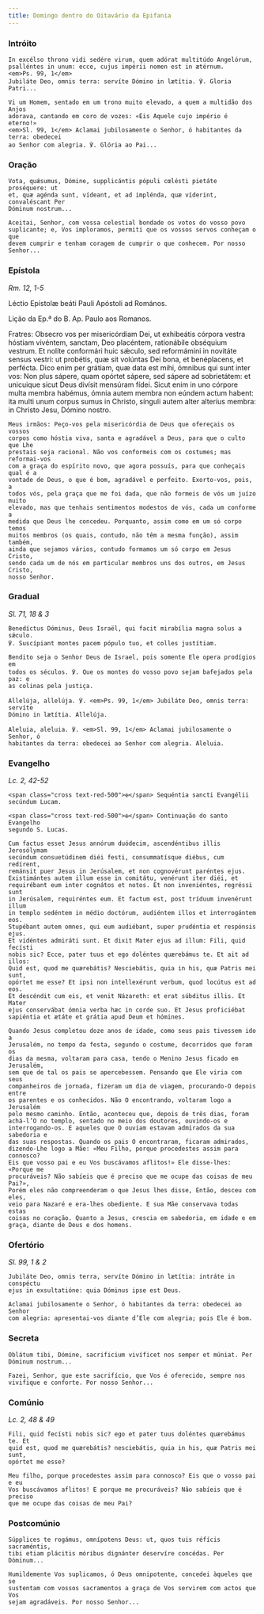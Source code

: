 ```yaml
---
title: Domingo dentro do Oitavário da Epifania
---
```


### Intróito

<div class="side-by-side not-content">

    In excélso throno vidi sedére virum, quem adórat multitúdo Angelórum,
    psalléntes in unum: ecce, cujus impérii nomen est in ætérnum.
    <em>Ps. 99, 1</em>
    Jubiláte Deo, omnis terra: servíte Dómino in lætítia. ℣. Gloria Patri...

    Vi um Homem, sentado em um trono muito elevado, a quem a multidão dos Anjos
    adorava, cantando em coro de vozes: «Eis Aquele cujo império é eterno!»
    <em>Sl. 99, 1</em> Aclamai jubilosamente o Senhor, ó habitantes da terra: obedecei
    ao Senhor com alegria. ℣. Glória ao Pai...

</div>

### Oração

<div class="side-by-side not-content">

    Vota, quǽsumus, Dómine, supplicántis pópuli cœlésti pietáte proséquere: ut
    et, quæ agénda sunt, vídeant, et ad implénda, quæ víderint, convaléscant Per
    Dóminum nostrum...

    Aceitai, Senhor, com vossa celestial bondade os votos do vosso povo
    suplicante; e, Vos imploramos, permiti que os vossos servos conheçam o que
    devem cumprir e tenham coragem de cumprir o que conhecem. Por nosso
    Senhor...

</div>

### Epístola

<em>Rm. 12, 1-5</em>

<div class="side-by-side not-content">

Léctio Epístolæ beáti Pauli Apóstoli ad Romános.

Lição da Ep.ª do B. Ap. Paulo aos Romanos.

  <span>
    Fratres: Obsecro vos per misericórdiam Dei, ut exhibeátis córpora vestra
    hóstiam vivéntem, sanctam, Deo placéntem, rationábile obséquium vestrum. Et
    nolíte conformári huic sǽculo, sed reformámini in novitáte sensus vestri: ut
    probétis, quæ sit volúntas Dei bona, et benéplacens, et perfécta. Dico enim
    per grátiam, quæ data est mihi, ómnibus qui sunt inter vos: Non plus sápere,
    quam opórtet sápere, sed sápere ad sobrietátem: et unicuique sicut Deus
    divísit mensúram fídei. Sicut enim in uno córpore multa membra habémus,
    ómnia autem membra non eúndem actum habent: ita multi unum corpus sumus in
    Christo, sínguli autem alter alteríus membra: in Christo Jesu, Dómino
    nostro.

    Meus irmãos: Peço-vos pela misericórdia de Deus que ofereçais os vossos
    corpos como hóstia viva, santa e agradável a Deus, para que o culto que Lhe
    prestais seja racional. Não vos conformeis com os costumes; mas reformai-vos
    com a graça do espírito novo, que agora possuís, para que conheçais qual é a
    vontade de Deus, o que é bom, agradável e perfeito. Exorto-vos, pois, a
    todos vós, pela graça que me foi dada, que não formeis de vós um juízo muito
    elevado, mas que tenhais sentimentos modestos de vós, cada um conforme a
    medida que Deus lhe concedeu. Porquanto, assim como em um só corpo temos
    muitos membros (os quais, contudo, não têm a mesma função), assim também,
    ainda que sejamos vários, contudo formamos um só corpo em Jesus Cristo,
    sendo cada um de nós em particular membros uns dos outros, em Jesus Cristo,
    nosso Senhor.

</div>

### Gradual

<em>Sl. 71, 18 & 3</em>

<div class="side-by-side not-content">

    Benedíctus Dóminus, Deus Israël, qui facit mirabília magna solus a sǽculo.
    ℣. Suscípiant montes pacem pópulo tuo, et colles justítiam.

    Bendito seja o Senhor Deus de Israel, pois somente Ele opera prodígios em
    todos os séculos. ℣. Que os montes do vosso povo sejam bafejados pela paz: e
    as colinas pela justiça.

    Allelúja, allelúja. ℣. <em>Ps. 99, 1</em> Jubiláte Deo, omnis terra: servíte
    Dómino in lætítia. Allelúja.

    Aleluia, aleluia. ℣. <em>Sl. 99, 1</em> Aclamai jubilosamente o Senhor, ó
    habitantes da terra: obedecei ao Senhor com alegria. Aleluia.

</div>

### Evangelho

<em>Lc. 2, 42-52</em>

<div class="side-by-side not-content">

    <span class="cross text-red-500">✠</span> Sequéntia sancti Evangélii
    secúndum Lucam.

    <span class="cross text-red-500">✠</span> Continuação do santo Evangelho
    segundo S. Lucas.

    Cum factus esset Jesus annórum duódecim, ascendéntibus illis Jerosólymam
    secúndum consuetúdinem diéi festi, consummatísque diébus, cum redírent,
    remánsit puer Jesus in Jerúsalem, et non cognovérunt paréntes ejus.
    Existimántes autem illum esse in comitátu, venérunt iter diéi, et
    requirébant eum inter cognátos et notos. Et non inveniéntes, regréssi sunt
    in Jerúsalem, requiréntes eum. Et factum est, post tríduum invenérunt illum
    in templo sedéntem in médio doctórum, audiéntem illos et interrogántem eos.
    Stupébant autem omnes, qui eum audiébant, super prudéntia et respónsis ejus.
    Et vidéntes admiráti sunt. Et dixit Mater ejus ad illum: Fili, quid fecísti
    nobis sic? Ecce, pater tuus et ego doléntes quærebámus te. Et ait ad illos:
    Quid est, quod me quærebátis? Nesciebátis, quia in his, quæ Patris mei sunt,
    opórtet me esse? Et ipsi non intellexérunt verbum, quod locútus est ad eos.
    Et descéndit cum eis, et venit Názareth: et erat súbditus illis. Et Mater
    ejus conservábat ómnia verba hæc in corde suo. Et Jesus proficiébat
    sapiéntia et ætáte et grátia apud Deum et hómines.

    Quando Jesus completou doze anos de idade, como seus pais tivessem ido a
    Jerusalém, no tempo da festa, segundo o costume, decorridos que foram os
    dias da mesma, voltaram para casa, tendo o Menino Jesus ficado em Jerusalém,
    sem que de tal os pais se apercebessem. Pensando que Ele viria com seus
    companheiros de jornada, fizeram um dia de viagem, procurando-O depois entre
    os parentes e os conhecidos. Não O encontrando, voltaram logo a Jerusalém
    pelo mesmo caminho. Então, aconteceu que, depois de três dias, foram
    achá-l’O no templo, sentado no meio dos doutores, ouvindo-os e
    interrogando-os. E aqueles que O ouviam estavam admirados da sua sabedoria e
    das suas respostas. Quando os pais O encontraram, ficaram admirados,
    dizendo-Lhe logo a Mãe: «Meu Filho, porque procedestes assim para connosco?
    Eis que vosso pai e eu Vos buscávamos aflitos!» Ele disse-lhes: «Porque me
    procuráveis? Não sabíeis que é preciso que me ocupe das coisas de meu Pai?»,
    Porém eles não compreenderam o que Jesus lhes disse, Então, desceu com eles,
    veio para Nazaré e era-lhes obediente. E sua Mãe conservava todas estas
    coisas no coração. Quanto a Jesus, crescia em sabedoria, em idade e em
    graça, diante de Deus e dos homens.

</div>

### Ofertório

<em>Sl. 99, 1 & 2</em>

<div class="side-by-side not-content">

    Jubiláte Deo, omnis terra, servíte Dómino in lætítia: intráte in conspéctu
    ejus in exsultatióne: quia Dóminus ipse est Deus.

    Aclamai jubilosamente o Senhor, ó habitantes da terra: obedecei ao Senhor
    com alegria: apresentai-vos diante d’Ele com alegria; pois Ele é bom.

</div>

### Secreta

<div class="side-by-side not-content">

    Oblátum tibi, Dómine, sacrificium vivíficet nos semper et múniat. Per
    Dóminum nostrum...

    Fazei, Senhor, que este sacrifício, que Vos é oferecido, sempre nos
    vivifique e conforte. Por nosso Senhor...

</div>

### Comúnio

<em>Lc. 2, 48 & 49</em>

<div class="side-by-side not-content">

    Fili, quid fecísti nobis sic? ego et pater tuus doléntes quærebámus te. Et
    quid est, quod me quærebátis? nesciebátis, quia in his, quæ Patris mei sunt,
    opórtet me esse?

    Meu filho, porque procedestes assim para connosco? Eis que o vosso pai e eu
    Vos buscávamos aflitos! E porque me procuráveis? Não sabíeis que é preciso
    que me ocupe das coisas de meu Pai?

</div>

### Postcomúnio

<div class="side-by-side not-content">

    Súpplices te rogámus, omnípotens Deus: ut, quos tuis réfícis sacraméntis,
    tibi etiam plácitis móribus dignánter deservíre concédas. Per Dóminum...

    Humildemente Vos suplicamos, ó Deus omnipotente, concedei àqueles que se
    sustentam com vossos sacramentos a graça de Vos servirem com actos que Vos
    sejam agradáveis. Por nosso Senhor...

</div>
